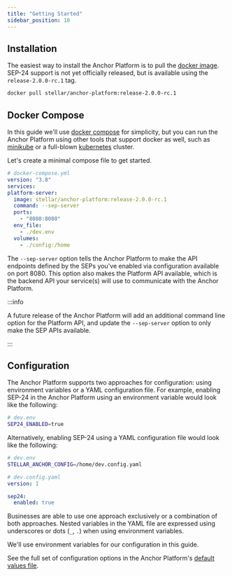 ```yaml
---
title: "Getting Started"
sidebar_position: 10
---
```


## Installation


The easiest way to install the Anchor Platform is to pull the [docker image][anchor-platform-image]. SEP-24 support is not yet officially released, but is available using the `release-2.0.0-rc.1` tag.

<CodeExample>

```bash
docker pull stellar/anchor-platform:release-2.0.0-rc.1
```

</CodeExample>

## Docker Compose

In this guide we'll use [docker compose][docker-compose] for simplicity, but you can run the Anchor Platform using other tools that support docker as well, such as [minikube] or a full-blown [kubernetes] cluster.

Let's create a minimal compose file to get started.

<CodeExample>

```yaml
# docker-compose.yml
version: "3.8"
services:
platform-server:
  image: stellar/anchor-platform:release-2.0.0-rc.1
  command: --sep-server
  ports:
    - "8080:8080"
  env_file:
    - ./dev.env
  volumes:
    - ./config:/home
```

</CodeExample>

The `--sep-server` option tells the Anchor Platform to make the API endpoints defined by the SEPs you've enabled via configuration available on port 8080. This option also makes the Platform API available, which is the backend API your service(s) will use to communicate with the Anchor Platform.

:::info

A future release of the Anchor Platform will add an additional command line option for the Platform API, and update the `--sep-server` option to only make the SEP APIs available.

:::

## Configuration

The Anchor Platform supports two approaches for configuration: using environment variables or a YAML configuration file. For example, enabling SEP-24 in the Anchor Platform using an environment variable would look like the following:

<CodeExample>

```bash
# dev.env
SEP24_ENABLED=true
```

</CodeExample>

Alternatively, enabling SEP-24 using a YAML configuration file would look like the following:

<CodeExample>

```bash
# dev.env
STELLAR_ANCHOR_CONFIG=/home/dev.config.yaml
```

</CodeExample>

<CodeExample>

```yaml
# dev.config.yaml
version: 1

sep24:
  enabled: true
```

</CodeExample>

Businesses are able to use one approach exclusively or a combination of both approaches. Nested variables in the YAML file are expressed using underscores or dots (`_`, `.`) when using environment variables.

We'll use environment variables for our configuration in this guide.

See the full set of configuration options in the Anchor Platform's [default values file][ap-default-values].

[sep-1]: https://github.com/stellar/stellar-protocol/blob/master/ecosystem/sep-0001.md
[sep-9]: https://github.com/stellar/stellar-protocol/blob/master/ecosystem/sep-0009.md
[sep-24]: https://github.com/stellar/stellar-protocol/blob/master/ecosystem/sep-0024.md
[sep-38]: https://github.com/stellar/stellar-protocol/blob/master/ecosystem/sep-0038.md
[sep24-get-info]: https://github.com/stellar/stellar-protocol/blob/master/ecosystem/sep-0024.md#info
[anchor-platform-image]: https://hub.docker.com/r/stellar/anchor-platform
[docker-compose]: https://docs.docker.com/compose/
[minikube]: https://minikube.sigs.k8s.io/docs/
[kubernetes]: https://kubernetes.io/
[nginx]: https://www.nginx.com/
[ap-default-values]: https://github.com/stellar/java-stellar-anchor-sdk/blob/develop/platform/src/main/resources/config/anchor-config-default-values.yaml
[stellar-demo-wallet]: https://demo-wallet.stellar.org
[stellar-lab]: https://laboratory.stellar.org/
[postgresql]: https://www.postgresql.org/
[aurora-postgresql]: https://docs.aws.amazon.com/AmazonRDS/latest/AuroraUserGuide/Aurora.AuroraPostgreSQL.html
[h2]: https://www.h2database.com/html/main.html
[sqlite]: https://www.sqlite.org/index.html
[flyway]: https://documentation.red-gate.com/fd/welcome-to-flyway-184127914.html
[sep-24-ref-ui]: https://github.com/stellar/sep24-reference-ui
[sep-24-ref]: https://github.com/stellar/java-stellar-anchor-sdk/tree/develop/kotlin-reference-server
